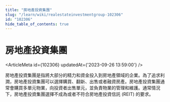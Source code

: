 ```yaml
---
title: "房地產投資集團"
slug: "/learn/wiki/realestateinvestmentgroup-102306"
id: "102306"
hide_table_of_contents: true
---
```



# 房地產投資集團

<ArticleMeta id={102306} updatedAt={'2023-09-26 13:59:00'} />
<div className='border-solid border-b border-t-0 my-4 border-[var(--ifm-color-gray-300)]' />

房地產投資集團是指將大部分的精力和資金投入到房地產領域的企業。為了追求利潤，房地產投資集團可以選擇購買、翻新、出售或者融資房產。房地產投資集團通常會購買多單元物業，向投資者出售單元，並負責物業的管理和維護。通常情況下，房地產投資集團選擇不成為或者不符合房地產投資信託 (REIT) 的要求。
